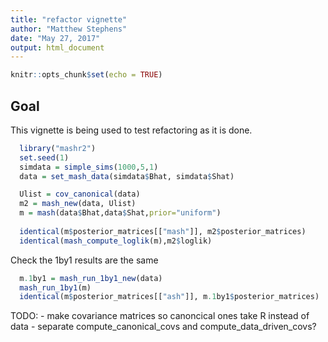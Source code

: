 ```yaml
---
title: "refactor vignette"
author: "Matthew Stephens"
date: "May 27, 2017"
output: html_document
---
```


```r
knitr::opts_chunk$set(echo = TRUE)
```

## Goal

This vignette is being used to test refactoring as it is done.

```r
  library("mashr2")
  set.seed(1)
  simdata = simple_sims(1000,5,1)
  data = set_mash_data(simdata$Bhat, simdata$Shat)
```

```r
  Ulist = cov_canonical(data)
  m2 = mash_new(data, Ulist)
  m = mash(data$Bhat,data$Shat,prior="uniform")
  
  identical(m$posterior_matrices[["mash"]], m2$posterior_matrices)
  identical(mash_compute_loglik(m),m2$loglik)
```

  
Check the 1by1 results are the same
```r
  m.1by1 = mash_run_1by1_new(data)
  mash_run_1by1(m)
  identical(m$posterior_matrices[["ash"]], m.1by1$posterior_matrices)
```

TODO:
- make covariance matrices so canoncical ones take R instead of data
- separate compute_canonical_covs and compute_data_driven_covs?
